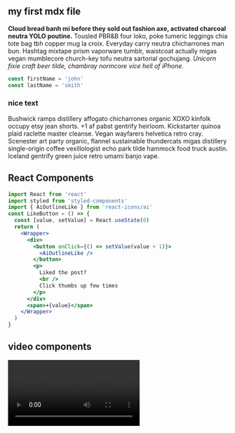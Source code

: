 
<section className="mdx-page">

## my first mdx file

**Cloud bread banh mi before they sold out fashion axe, activated charcoal neutra YOLO poutine.** Tousled PBR&B four loko, poke tumeric leggings chia tote bag tbh copper mug la croix. Everyday carry neutra chicharrones man bun. Hashtag mixtape prism vaporware tumblr, waistcoat actually migas vegan mumblecore church-key tofu neutra sartorial gochujang. _Unicorn fixie craft beer tilde, chambray normcore vice hell of iPhone._

<div className="code">

```js
const firstName = 'john'
const lastName = 'smith'
```

</div>

<div className="nice-text">

<h3>nice text</h3>

<FiInfo className="nice-text-icon" />

Bushwick ramps distillery affogato chicharrones organic XOXO kinfolk occupy etsy jean shorts. +1 af pabst gentrify heirloom. Kickstarter quinoa plaid raclette master cleanse. Vegan wayfarers helvetica retro cray. Scenester art party organic, flannel sustainable thundercats migas distillery single-origin coffee vexillologist echo park tilde hammock food truck austin. Iceland gentrify green juice retro umami banjo vape.

</div>

<h2>React Components</h2>

<Counter />

```jsx
import React from 'react'
import styled from 'styled-components'
import { AiOutlineLike } from 'react-icons/ai'
const LikeButton = () => {
  const [value, setValue] = React.useState(0)
  return (
    <Wrapper>
      <div>
        <button onClick={() => setValue(value + 1)}>
          <AiOutlineLike />
        </button>
        <p>
          Liked the post?
          <br />
          Click thumbs up few times
        </p>
      </div>
      <span>+{value}</span>
    </Wrapper>
  )
}
```

<LikeButton />

<h2>video components</h2>
<RegVideo />
<Video />
<h2>regular heading</h2>
<h2 title>title heading</h2>
<h4>inline code</h4>

`console.log('hello there')`

<h4>blockquote element</h4>

<blockquote display="default">
  Bushwick ramps distillery affogato chicharrones organic XOXO kinfolk occupy
  etsy jean shorts. Scenester art party organic, flannel sustainable thundercats
  migas distillery single-origin coffee vexillologist echo park tilde hammock
  food truck austin.
</blockquote>

<blockquote display="info">
  Bushwick ramps distillery affogato chicharrones organic XOXO kinfolk occupy
  etsy jean shorts. Scenester art party organic, flannel sustainable thundercats
  migas distillery single-origin coffee vexillologist echo park tilde hammock
  food truck austin.
</blockquote>

<blockquote display="warning">
  Bushwick ramps distillery affogato chicharrones organic XOXO kinfolk occupy
  etsy jean shorts. Scenester art party organic, flannel sustainable thundercats
  migas distillery single-origin coffee vexillologist echo park tilde hammock
  food truck austin.
</blockquote>

<blockquote>
  Bushwick ramps distillery affogato chicharrones organic XOXO kinfolk occupy
  etsy jean shorts. +1 af pabst gentrify heirloom. Kickstarter quinoa plaid
  raclette master cleanse. Vegan wayfarers helvetica retro cray. Scenester art
  party organic, flannel sustainable thundercats migas distillery single-origin
  coffee vexillologist echo park tilde hammock food truck austin. Iceland
  gentrify green juice retro umami banjo vape.
</blockquote>

#### Javascript

```js
// comments
const name = 'john'
const channel = 'coding addict'

function featuredProducts(data) {
  return data.filter(item => {
    return item.featured === true
  })
}
featuredProducts()
```

#### JSX

```jsx
import React from 'react'

const Counter = () => {
  const [count, setCount] = React.useState(0)
  return (
    <section className="counter">
      <h4>show some love to MDX</h4>
      <h4>likes {count}</h4>
      <button className="btn btn-danger" onClick={() => setCount(count + 1)}>
        i like mdx
      </button>
    </section>
  )
}
export default Counter
```

#### HTML

```html
<h1>hello world</h1>
<p class="random">random text</p>
<section class="contact">
  <div class="title">
    <h1>contact us</h1>
  </div>
</section>
```

#### CSS

```css
max-width: 500px;
border-radius: var(--radius);
padding: 1rem 1.5rem;
background: var(--clr-grey-10);
text-align: center;
```

<Link to="/posts" className="btn center-btn">
  all posts
</Link>

</section>
